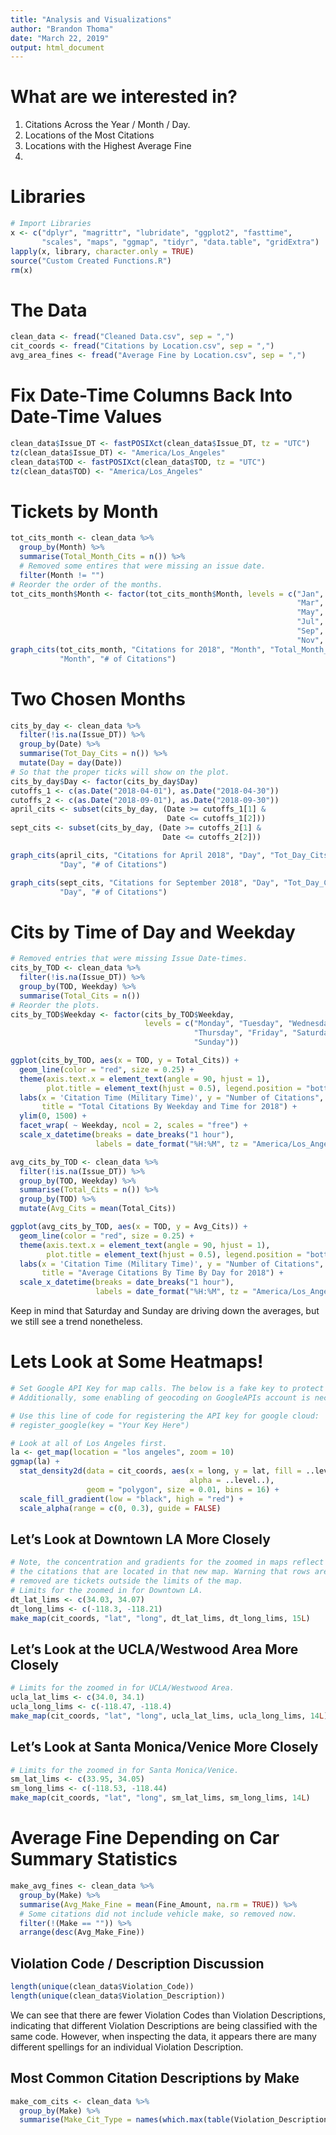 ```yaml
---
title: "Analysis and Visualizations"
author: "Brandon Thoma"
date: "March 22, 2019"
output: html_document
---
```


# What are we interested in?

1. Citations Across the Year / Month / Day.
2. Locations of the Most Citations
3. Locations with the Highest Average Fine
4.

# Libraries

```r
# Import Libraries
x <- c("dplyr", "magrittr", "lubridate", "ggplot2", "fasttime",
       "scales", "maps", "ggmap", "tidyr", "data.table", "gridExtra")
lapply(x, library, character.only = TRUE)
source("Custom Created Functions.R")
rm(x)
```

# The Data

```r
clean_data <- fread("Cleaned Data.csv", sep = ",")
cit_coords <- fread("Citations by Location.csv", sep = ",")
avg_area_fines <- fread("Average Fine by Location.csv", sep = ",")
```

# Fix Date-Time Columns Back Into Date-Time Values

```r
clean_data$Issue_DT <- fastPOSIXct(clean_data$Issue_DT, tz = "UTC")
tz(clean_data$Issue_DT) <- "America/Los_Angeles"
clean_data$TOD <- fastPOSIXct(clean_data$TOD, tz = "UTC")
tz(clean_data$TOD) <- "America/Los_Angeles"
```

# Tickets by Month

```r
tot_cits_month <- clean_data %>%
  group_by(Month) %>%
  summarise(Total_Month_Cits = n()) %>%
  # Removed some entires that were missing an issue date.
  filter(Month != "")
# Reorder the order of the months.
tot_cits_month$Month <- factor(tot_cits_month$Month, levels = c("Jan", "Feb",
                                                                "Mar", "Apr",
                                                                "May", "Jun",
                                                                "Jul", "Aug",
                                                                "Sep", "Oct",
                                                                "Nov", "Dec"))
graph_cits(tot_cits_month, "Citations for 2018", "Month", "Total_Month_Cits",
           "Month", "# of Citations")
```

# Two Chosen Months

```r
cits_by_day <- clean_data %>%
  filter(!is.na(Issue_DT)) %>%
  group_by(Date) %>%
  summarise(Tot_Day_Cits = n()) %>%
  mutate(Day = day(Date))
# So that the proper ticks will show on the plot.
cits_by_day$Day <- factor(cits_by_day$Day)
cutoffs_1 <- c(as.Date("2018-04-01"), as.Date("2018-04-30"))
cutoffs_2 <- c(as.Date("2018-09-01"), as.Date("2018-09-30"))
april_cits <- subset(cits_by_day, (Date >= cutoffs_1[1] &
                                   Date <= cutoffs_1[2]))
sept_cits <- subset(cits_by_day, (Date >= cutoffs_2[1] &
                                  Date <= cutoffs_2[2]))
```

```r
graph_cits(april_cits, "Citations for April 2018", "Day", "Tot_Day_Cits",
           "Day", "# of Citations")
```

```r
graph_cits(sept_cits, "Citations for September 2018", "Day", "Tot_Day_Cits",
           "Day", "# of Citations")
```

# Cits by Time of Day and Weekday

```r
# Removed entries that were missing Issue Date-times.
cits_by_TOD <- clean_data %>%
  filter(!is.na(Issue_DT)) %>%
  group_by(TOD, Weekday) %>%
  summarise(Total_Cits = n())
# Reorder the plots.
cits_by_TOD$Weekday <- factor(cits_by_TOD$Weekday,
                              levels = c("Monday", "Tuesday", "Wednesday",
                                         "Thursday", "Friday", "Saturday",
                                         "Sunday"))
```

```r
ggplot(cits_by_TOD, aes(x = TOD, y = Total_Cits)) +
  geom_line(color = "red", size = 0.25) + 
  theme(axis.text.x = element_text(angle = 90, hjust = 1),
        plot.title = element_text(hjust = 0.5), legend.position = "bottom") + 
  labs(x = 'Citation Time (Military Time)', y = "Number of Citations",
       title = "Total Citations By Weekday and Time for 2018") + 
  ylim(0, 1500) +
  facet_wrap( ~ Weekday, ncol = 2, scales = "free") +
  scale_x_datetime(breaks = date_breaks("1 hour"),
                   labels = date_format("%H:%M", tz = "America/Los_Angeles"))
```

```r
avg_cits_by_TOD <- clean_data %>%
  filter(!is.na(Issue_DT)) %>%
  group_by(TOD, Weekday) %>%
  summarise(Total_Cits = n()) %>%
  group_by(TOD) %>%
  mutate(Avg_Cits = mean(Total_Cits))
```

```r
ggplot(avg_cits_by_TOD, aes(x = TOD, y = Avg_Cits)) +
  geom_line(color = "red", size = 0.25) + 
  theme(axis.text.x = element_text(angle = 90, hjust = 1),
        plot.title = element_text(hjust = 0.5), legend.position = "bottom") + 
  labs(x = 'Citation Time (Military Time)', y = "Number of Citations",
       title = "Average Citations By Time By Day for 2018") + 
  scale_x_datetime(breaks = date_breaks("1 hour"),
                   labels = date_format("%H:%M", tz = "America/Los_Angeles"))
```

Keep in mind that Saturday and Sunday are driving down the averages, but we 
still see a trend nonetheless.


# Lets Look at Some Heatmaps!

```r
# Set Google API Key for map calls. The below is a fake key to protect my key.
# Additionally, some enabling of geocoding on GoogleAPIs account is necessary.

# Use this line of code for registering the API key for google cloud:
# register_google(key = "Your Key Here")

# Look at all of Los Angeles first.
la <- get_map(location = "los angeles", zoom = 10)
ggmap(la) +
  stat_density2d(data = cit_coords, aes(x = long, y = lat, fill = ..level..,
                                        alpha = ..level..),
                 geom = "polygon", size = 0.01, bins = 16) +
  scale_fill_gradient(low = "black", high = "red") +
  scale_alpha(range = c(0, 0.3), guide = FALSE)
```

## Let's Look at Downtown LA More Closely

```r
# Note, the concentration and gradients for the zoomed in maps reflect only
# the citations that are located in that new map. Warning that rows are
# removed are tickets outside the limits of the map.
# Limits for the zoomed in for Downtown LA.
dt_lat_lims <- c(34.03, 34.07)
dt_long_lims <- c(-118.3, -118.21)
make_map(cit_coords, "lat", "long", dt_lat_lims, dt_long_lims, 15L)
```

## Let's Look at the UCLA/Westwood Area More Closely

```r
# Limits for the zoomed in for UCLA/Westwood Area.
ucla_lat_lims <- c(34.0, 34.1)
ucla_long_lims <- c(-118.47, -118.4)
make_map(cit_coords, "lat", "long", ucla_lat_lims, ucla_long_lims, 14L)
```

## Let's Look at Santa Monica/Venice More Closely

```r
# Limits for the zoomed in for Santa Monica/Venice.
sm_lat_lims <- c(33.95, 34.05)
sm_long_lims <- c(-118.53, -118.44)
make_map(cit_coords, "lat", "long", sm_lat_lims, sm_long_lims, 14L)
```

# Average Fine Depending on Car Summary Statistics

```r
make_avg_fines <- clean_data %>%
  group_by(Make) %>%
  summarise(Avg_Make_Fine = mean(Fine_Amount, na.rm = TRUE)) %>%
  # Some citations did not include vehicle make, so removed now.
  filter(!(Make == "")) %>%
  arrange(desc(Avg_Make_Fine))
```

## Violation Code / Description Discussion

```r
length(unique(clean_data$Violation_Code))
length(unique(clean_data$Violation_Description))
```

We can see that there are fewer Violation Codes than Violation Descriptions,
indicating that different Violation Descriptions are being classified with the
same code. However, when inspecting the data, it appears there are many
different spellings for an individual Violation Description.

## Most Common Citation Descriptions by Make

```r
make_com_cits <- clean_data %>%
  group_by(Make) %>%
  summarise(Make_Cit_Type = names(which.max(table(Violation_Description))))
```
